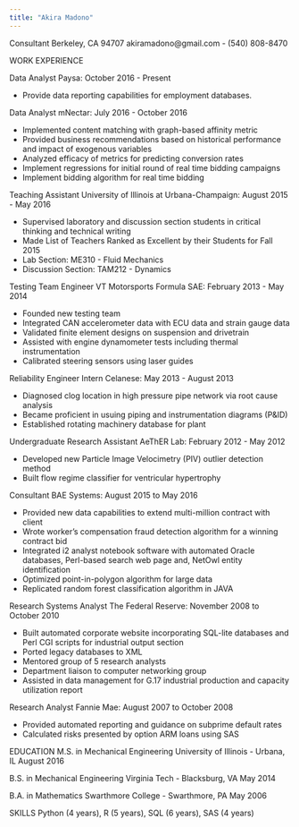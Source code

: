 ```yaml
---
title: "Akira Madono"
---
```


Consultant
Berkeley, CA 94707 akiramadono@gmail.com - (540) 808-8470

WORK EXPERIENCE

Data Analyst
Paysa: October 2016 - Present

* Provide data reporting capabilities for employment databases.

Data Analyst
mNectar: July 2016 - October 2016

 * Implemented content matching with graph-based affinity metric
 * Provided business recommendations based on historical performance and impact of exogenous variables
 * Analyzed efficacy of metrics for predicting conversion rates 
 * Implement regressions for initial round of real time bidding campaigns
 * Implement bidding algorithm for real time bidding

Teaching Assistant
University of Illinois at Urbana-Champaign: August 2015 - May 2016

* Supervised laboratory and discussion section students in critical thinking and technical writing
* Made List of Teachers Ranked as Excellent by their Students for Fall 2015
* Lab Section: ME310 - Fluid Mechanics
* Discussion Section: TAM212 - Dynamics

Testing Team Engineer
VT Motorsports Formula SAE: February 2013 - May 2014

 * Founded new testing team
 * Integrated CAN accelerometer data with ECU data and strain gauge data
 * Validated finite element designs on suspension and drivetrain
 * Assisted with engine dynamometer tests including thermal instrumentation
 * Calibrated steering sensors using laser guides

Reliability Engineer Intern
Celanese: May 2013 - August 2013

* Diagnosed clog location in high pressure pipe network via root cause analysis
* Became proficient in usuing piping and instrumentation diagrams (P&ID)
* Established rotating machinery database for plant

Undergraduate Research Assistant
AeThER Lab: February 2012 - May 2012

* Developed new Particle Image Velocimetry (PIV) outlier detection method
* Built flow regime classifier for ventricular hypertrophy

Consultant
BAE Systems: August 2015 to May 2016

 * Provided new data capabilities to extend multi-million contract with client
 * Wrote worker's compensation fraud detection algorithm for a winning contract bid
 * Integrated i2 analyst notebook software with automated Oracle databases, Perl-based search web page and, NetOwl entity identification
 * Optimized point-in-polygon algorithm for large data
 * Replicated random forest classification algorithm in JAVA

Research Systems Analyst
The Federal Reserve: November 2008 to October 2010

 * Built automated corporate website incorporating SQL-lite databases and Perl CGI scripts for industrial output section
 * Ported legacy databases to XML
 * Mentored group of 5 research analysts
 * Department liaison to computer networking group
 * Assisted in data management for G.17 industrial production and capacity utilization report
			    
Research Analyst
Fannie Mae: August 2007 to October 2008

 * Provided automated reporting and guidance on subprime default rates 
 * Calculated risks presented by option ARM loans using SAS
			      
EDUCATION
M.S. in Mechanical Engineering
University of Illinois - Urbana, IL August 2016
			      
B.S. in Mechanical Engineering
Virginia Tech - Blacksburg, VA May 2014
			      
B.A. in Mathematics
Swarthmore College - Swarthmore, PA May 2006
			      
SKILLS
Python (4 years), R (5 years), SQL (6 years), SAS (4 years)

